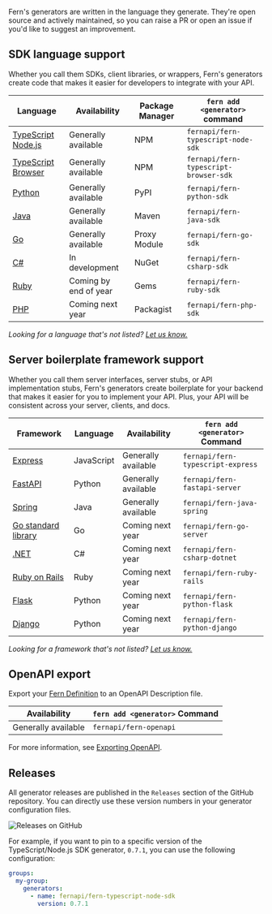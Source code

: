 Fern's generators are written in the language they generate. They're open source and actively maintained, so you can raise a PR or open an issue if you'd like to suggest an improvement.

## SDK language support

Whether you call them SDKs, client libraries, or wrappers, Fern's generators create code that makes it easier for developers to integrate with your API.

| Language                                                                                               | Availability          | Package Manager | `fern add <generator>` command        |
| ------------------------------------------------------------------------------------------------------ | --------------------- | --------------- | ------------------------------------- |
| [TypeScript Node.js](https://docs.buildwithfern.com/generate-sd-ks/generators/type-script-node-js-sdk) | Generally available   | NPM             | `fernapi/fern-typescript-node-sdk`    |
| [TypeScript Browser](https://docs.buildwithfern.com/generate-sd-ks/generators/type-script-browser-sdk) | Generally available   | NPM             | `fernapi/fern-typescript-browser-sdk` |
| [Python](https://docs.buildwithfern.com/generate-sd-ks/generators/python-sdk)                          | Generally available   | PyPI            | `fernapi/fern-python-sdk`             |
| [Java](https://docs.buildwithfern.com/generate-sd-ks/generators/java-sdk)                              | Generally available   | Maven           | `fernapi/fern-java-sdk`               |
| [Go](https://docs.buildwithfern.com/generate-sd-ks/generators/go-sdk)                                  | Generally available   | Proxy Module    | `fernapi/fern-go-sdk`                 |
| [C#](https://docs.buildwithfern.com/generate-sd-ks/generators/c-sdk)                                   | In development        | NuGet           | `fernapi/fern-csharp-sdk`             |
| [Ruby](https://docs.buildwithfern.com/generate-sd-ks/generators/ruby-sdk)                              | Coming by end of year | Gems            | `fernapi/fern-ruby-sdk`               |
| [PHP](https://docs.buildwithfern.com/generate-sd-ks/generators/php-sdk)                                | Coming next year      | Packagist       | `fernapi/fern-php-sdk`                |

_Looking for a language that's not listed? [Let us know.](https://github.com/fern-api/fern/issues/new?title=%5BLanguage%20Request%5D%20)_

## Server boilerplate framework support

Whether you call them server interfaces, server stubs, or API implementation stubs, Fern's generators create boilerplate for your backend that makes it easier for you to implement your API. Plus, your API will be consistent across your server, clients, and docs.

| Framework                                                                                           | Language   | Availability        | `fern add <generator>` Command         |
| --------------------------------------------------------------------------------------------------- | ---------- | ------------------- | -------------------------------------- |
| [Express](https://docs.buildwithfern.com/server-boilerplate/server-boilerplate/express-js)          | JavaScript | Generally available | `fernapi/fern-typescript-express`      |
| [FastAPI](https://docs.buildwithfern.com/server-boilerplate/server-boilerplate/fast-api)            | Python     | Generally available | `fernapi/fern-fastapi-server`          |
| [Spring](https://docs.buildwithfern.com/server-boilerplate/server-boilerplate/spring)               | Java       | Generally available | `fernapi/fern-java-spring`             |
| [Go standard library](https://docs.buildwithfern.com/server-boilerplate/server-boilerplate/go)      | Go         | Coming next year    | `fernapi/fern-go-server`               |
| [.NET](https://docs.buildwithfern.com/server-boilerplate/server-boilerplate/dotnet)                 | C#         | Coming next year    | `fernapi/fern-csharp-dotnet`           |
| [Ruby on Rails](https://docs.buildwithfern.com/server-boilerplate/server-boilerplate/ruby-on-rails) | Ruby       | Coming next year    | `fernapi/fern-ruby-rails`              |
| [Flask](https://docs.buildwithfern.com/server-boilerplate/server-boilerplate/flask)                 | Python     | Coming next year    | `fernapi/fern-python-flask`            |
| [Django](https://docs.buildwithfern.com/server-boilerplate/server-boilerplate/django)               | Python     | Coming next year    | `fernapi/fern-python-django`           |


_Looking for a framework that's not listed? [Let us know.](https://github.com/fern-api/fern/issues/new?title=%5BFramework%20Request%5D%20)_

## OpenAPI export

Export your [Fern Definition](https://docs.buildwithfern.com/api-definition/fern-definition/overview) to an OpenAPI Description file. 

| Availability |  `fern add <generator>` Command  |
| ------------ | ---------------------------------|
| Generally available | `fernapi/fern-openapi` |

For more information, see [Exporting OpenAPI](https://docs.buildwithfern.com/api-definition/openapi/exporting-open-api).

## Releases

All generator releases are published in the `Releases` section of the GitHub repository. You can directly use these version numbers in your generator configuration files.

![Releases on GitHub](https://fern-image-hosting.s3.amazonaws.com/releases-github.png)

For example, if you want to pin to a specific version of the TypeScript/Node.js SDK generator, `0.7.1`, you can use the following configuration:

```yaml
groups:
  my-group:
    generators:
      - name: fernapi/fern-typescript-node-sdk
        version: 0.7.1
```
